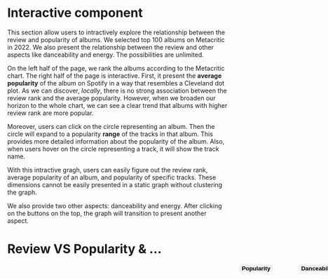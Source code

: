 # Interactive component

This section allow users to intractively explore the relationship between the review and popularity of albums.
We selected top 100 albums on Metacritic in 2022.
We also present the relationship between the review and other aspects like danceability and energy. The possibilities are unlimited.

On the left half of the page, we rank the albums according to the Metacritic chart. The right half of the page is interactive.
First, it present the **average popularity** of the album on Spotify in a way that resembles a Cleveland dot plot.
As we can discover, *locally*, there is no strong association between the review rank and the average popularity. However, when we broaden our horizon to the whole chart, we can see a clear trend that albums with higher review rank are more popular.

Moreover, users can click on the circle representing an album. Then the circle will expand to a popularity **range** of the tracks in that album. This provides more detailed information about the popularity of the album.
Also, when users hover on the circle representing a track, it will show the track name.

With this intractive gragh, users can easily figure out the review rank, average popularity of an album, and popularity of specific tracks. These dimensions cannot be easily presented in a static graph without clustering the graph.

We also provide two other aspects: danceability and energy. After clicking on the buttons on the top, the graph will transition to present another aspect.

<head>
    <title>Review VS Popularity</title>
    <script src="https://d3js.org/d3.v7.min.js"></script>
</head>

<body>
    <h1>Review VS Popularity & ...</h1>
    <p class="buttons">
        <button type="button" id="popularity" value="popularity" class="button">Popularity</button>
        <button type="button" id="danceability" value="danceability" class="button">Danceability</button>
        <button type="button" id="energy" value="energy" class="button">Energy</button>
    </p>
    <svg width="1000" height="3000"></svg>
    <script src="assets/rvp.js"></script>
</body>
<div class="info">
</div>
<style>
    svg {
        position: absolute;
    }
    text {
        font-size: 12px;
    }
    .line {
        fill: none;
        stroke: gainsboro;
        stroke-width: 1.5px;
        opacity: 0.3;
        z-index: -1;
    }
    #head,
    .button {
        font-weight: bold;
        border-radius:3px; 
        -moz-border-radius:3px; 
        -webkit-border-radius:3px;
        border:none;
    }
    .buttons {
        position: relative;
        left: 500px;
        top: 0px;
        width: 400px;
        display: flex;
        justify-content: space-around;
    }
    .info {
        visibility: hidden;
        position: relative;
        width: fit-content;
        background-color: whitesmoke;
        border: 1px solid gray;
        border-radius: 5px;
        padding: 5px;
        font-style: italic;
        font-size: 12px;
    }
</style>

</html>
